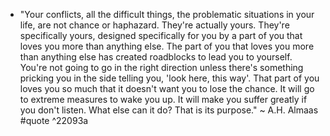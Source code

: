 - "Your conflicts, all the difficult things, the problematic situations in your life, are not chance or haphazard. They're actually yours. They're specifically yours, designed specifically for you by a part of you that loves you more than anything else. The part of you that loves you more than anything else has created roadblocks to lead you to yourself. You're not going to go in the right direction unless there's something pricking you in the side telling you, 'look here, this way'. That part of you loves you so much that it doesn't want you to lose the chance. It will go to extreme measures to wake you up. It will make you suffer greatly if you don't listen. What else can it do? That is its purpose." ~ A.H. Almaas #quote ^22093a
